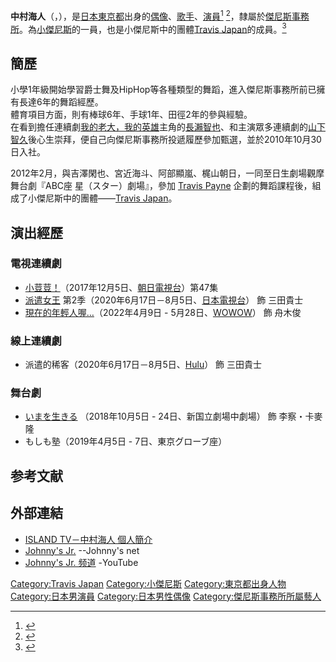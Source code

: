 {{藝人
| 姓名 = 中村海人
| 類型 = 男藝人
| 外文名 = {{lang|ja|中村 海人}}
| 外文 = ja
| 羅馬拼音 = Nakamura Kaito
| 綽號 = {{lang|ja|うみんちゅ}}（Uminchu）
| 國籍 = {{JPN}}
| 出生日期 = {{birth_date_and_age|1997|4|15}}
| 出生地點 = {{JPN}}[[東京都|東京都]]<ref>{{Cite web|title=中村海人 プロフィール|url=https://j-island.net/artist/person/id/17|access-date=2021-08-04|work=ISLAND TV|language=ja|archive-date=2021-04-19|archive-url=https://web.archive.org/web/20210419064233/https://j-island.net/artist/person/id/17|dead-url=no}}</ref>
| 職業 = [[演員|演員]]、[[日本偶像|偶像]]、[[歌手|歌手]]
| 音樂類型 = [[J-POP|J-POP]]
| 出道日期 = 
| 出道作 = 
| 代表作 = [[派遣女王|派遣女王]]第2季
| 活躍年代 = [[2010年|2010年]][[10月30日|10月30日]]至今
| 相關團體 = [[Travis_Japan|Travis Japan]]
| 經紀公司 = [[傑尼斯事務所|傑尼斯事務所]]
| 網站 = [https://j-island.net/artist/person/id/17 ISLAND TV－中村海人]
| IMDb =
}}
{{japanese|japanese=中村 海人|kana=なかむら　かいと|romaji=Nakamura Kaito}}

'''中村海人'''（{{jpn|j=中村 海人||hg=なかむら　かいと|rm=Nakamura Kaito}}，{{bd|1997年|4月15日|||Nakamura Kaito}}），是[[日本|日本]][[東京都|東京都]]出身的[[日本偶像|偶像]]、[[歌手|歌手]]、[[演員|演員]]<ref>{{Cite web|title=Travis Japan中村海人「ハケンの品格」レギュラー出演、意識高い系新入社員に（コメントあり）|url=https://natalie.mu/music/news/369646|access-date=2021-08-04|last=Inc|first=Natasha|work=音楽ナタリー|language=ja|archive-date=2021-01-28|archive-url=https://web.archive.org/web/20210128135142/https://natalie.mu/music/news/369646|dead-url=yes}}</ref> <ref>{{Cite web|title=Discography(ジャニーズJr.) - Johnny's net|url=https://www.johnnys-net.jp/page?id=discoDetail&artist=21&data=2011|access-date=2021-08-04|work=ジャニーズ事務所公式サイト「Johnny's net」|language=ja|archive-date=2019-12-11|archive-url=https://web.archive.org/web/20191211211150/https://www.johnnys-net.jp/page?id=discoDetail&artist=21&data=2011|dead-url=yes}}</ref>，隸屬於[[傑尼斯事務所|傑尼斯事務所]]。為[[小傑尼斯|小傑尼斯]]的一員，也是小傑尼斯中的團體[[Travis_Japan|Travis Japan]]的成員。<ref>{{Cite web|title=Travis Japan 中村海人の“守ってあげたくなる”魅力 『ハケンの品格』での愛くるしい表情が話題に|url=https://realsound.jp/movie/2020/07/post-592490.html|access-date=2021-08-04|work=Real Sound｜リアルサウンド 映画部|language=ja|archive-date=2020-09-27 |archive-url=https://web.archive.org/web/20200927163508/https://realsound.jp/movie/2020/07/post-592490.html |dead-url=no}}</ref>

== 簡歷 ==

小學1年級開始學習爵士舞及HipHop等各種類型的舞蹈，進入傑尼斯事務所前已擁有長達6年的舞蹈經歷。<br>
體育項目方面，則有棒球6年、手球1年、田徑2年的參與經驗。<br>
在看到擔任連續劇[[我的老大，我的英雄|我的老大，我的英雄]]主角的[[長瀨智也|長瀨智也]]、和主演眾多連續劇的[[山下智久|山下智久]]後心生崇拜，便自己向傑尼斯事務所投遞履歷參加甄選，並於2010年10月30日入社。

2012年2月，與吉澤閑也、宮近海斗、阿部顯嵐、梶山朝日，一同至日生劇場觀摩舞台劇『ABC座 星（スター）劇場』，參加 [https://en.wikipedia.org/wiki/Travis_Payne Travis Payne] {{Wayback|url=https://en.wikipedia.org/wiki/Travis_Payne |date=20170311115441 }} 企劃的舞蹈課程後，組成了小傑尼斯中的團體——[[Travis_Japan|Travis Japan]]。

== 演出經歷 ==

=== 電視連續劇 ===
* [[小荳荳！|小荳荳！]]（2017年12月5日、[[朝日電視台|朝日電視台]]）第47集
* [[派遣女王|派遣女王]] 第2季（2020年6月17日－8月5日、[[日本電視台|日本電視台]]） 飾 三田貴士
* [[現在的年輕人喔…|現在的年輕人喔…]]（2022年4月9日 - 5月28日、[[WOWOW|WOWOW]]） 飾 舟木俊

=== 線上連續劇 ===
* 派遣的稀客（2020年6月17日－8月5日、[[Hulu|Hulu]]） 飾 三田貴士

=== 舞台劇 ===
* [https://ja.wikipedia.org/wiki/%E3%81%84%E3%81%BE%E3%82%92%E7%94%9F%E3%81%8D%E3%82%8B いまを生きる] {{Wayback|url=https://ja.wikipedia.org/wiki/%E3%81%84%E3%81%BE%E3%82%92%E7%94%9F%E3%81%8D%E3%82%8B |date=20200916185219 }}（2018年10月5日 - 24日、新国立劇場中劇場） 飾 李察・卡麥隆
* もしも塾（2019年4月5日 - 7日、東京グローブ座）

==参考文献==
{{reflist}}

== 外部連結 ==
* [https://j-island.net/artist/person/id/17 ISLAND TV－中村海人 個人簡介] {{Wayback|url=https://j-island.net/artist/person/id/17 |date=20210419064233 }}
* [https://www.johnnys-net.jp/page?id=artistTop&artist=21 Johnny's Jr.] {{Wayback|url=https://www.johnnys-net.jp/page?id=artistTop&artist=21 |date=20210125021829 }} --Johnny's net
* [https://www.youtube.com/channel/UC1cHlPIE-kqiPvpyYz2O8rQ Johnny's Jr. 频道] {{Wayback|url=https://www.youtube.com/channel/UC1cHlPIE-kqiPvpyYz2O8rQ |date=20200920073834 }}-YouTube


{{小傑尼斯}}
{{Authority control}}
{{DEFAULTSORT:Nakamura Kaito}}
[[Category:Travis_Japan|Category:Travis Japan]]
[[Category:小傑尼斯|Category:小傑尼斯]]
[[Category:東京都出身人物|Category:東京都出身人物]]
[[Category:日本男演員|Category:日本男演員]]
[[Category:日本男性偶像|Category:日本男性偶像]]
[[Category:傑尼斯事務所所屬藝人|Category:傑尼斯事務所所屬藝人]]